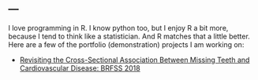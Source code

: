 ---
---

<link rel="stylesheet" href="styles.css" type="text/css">

I love programming in R. I know python too, but I enjoy R a bit more, because I tend to think like a statistician. And R matches that a little better. Here are a few of the portfolio (demonstration) projects I am working on:

- [Revisiting the Cross-Sectional Association Between Missing Teeth and Cardiovascular Disease: BRFSS 2018](https://pgsmith2000.github.io/cvd-and-teeth/)



